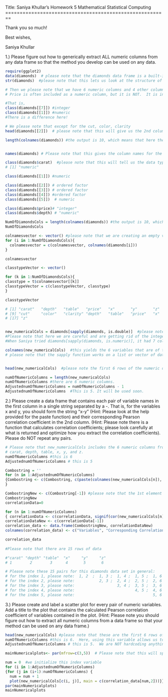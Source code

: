 Title: Saniya Khullar's Homework 5
Mathematical Statistical Computing
========================================================

Thank you so much!

Best wishes, 

Saniya Khullar


1.)  Please figure out how to generically extract ALL numeric columns from any data frame so that the method you develop can be used on any data. 

```r
require(ggplot2)
data(diamonds)  # please note that the diamonds data frame is a built-in data set in R. 
str(diamonds)  #please note that this lets us look at the structure of the data and see the variables (columns) in the data set along with the type and some of the initial values in the data set.  There are 10 variables and 53,940 total observations. 

# Then we please note that we have 6 numeric columns and 4 other columns.  
# Price is often included as a numeric column, but it is NOT.  It is instead an integer. 

#That is, 
class(diamonds[[7]]) #integer
class(diamonds[[1]]) #numeric
#There is a difference here! 

# We please note that except for the cut, color, clarity
head(diamonds[[2]])  # please note that this will give us the 2nd column vector of the built-in data set diamonds. 

length(colnames(diamonds)) #the output is 10, which means that here there are 10 variables in the dataset. 


names(diamonds) # Please note that this gives the column names for the diamonds data table.

class(diamonds$carat)  #please note that this will tell us the data type for a given column (variable here) in the data set
# [1] "numeric"

class(diamonds[[1]]) #numeric

class(diamonds[[2]]) # ordered factor
class(diamonds[[3]]) # ordered factor
class(diamonds[[4]]) #ordered factor
class(diamonds[[5]])  # numeric

class(diamonds$price)# "integer"
class(diamonds$depth) # "numeric"

NumOfDiamondsCols = length(colnames(diamonds)) #the output is 10, which means that here there are 10 variables in the dataset.
NumOfDiamondsCols

colnamesvector <- vector() #please note that we are creating an empty vector here
for (i in 1:NumOfDiamondsCols){
  colnamesvector = c(colnamesvector, colnames(diamonds[i]))
}

colnamesvector

classtypeVector <- vector()

for (k in 1:NumOfDiamondsCols){
classtype = t$colnamesvector[[k]] 
classtypeVector = c(classtypeVector, classtype)
}

classtypeVector

# [1] "carat"   "depth"   "table"   "price"   "x"       "y"       "z"       "carat"  
# [9] "cut"     "color"   "clarity" "depth"   "table"   "price"   "x"       "y"      
# [17] "z"


new_numericalCols = diamonds[sapply(diamonds, is.double)]  #please note that the is.double function will return doubles, which are of the numeric type. 
#Please note that here we are careful and are getting rid of the integer, which is price.  
#When Saniya tried diamonds[sapply(diamonds, is.numeric)], it had 7 columns since it included the price column. 

colnames(new_numericalCols)  #this yields the 6 variables that are of the numerical type. 
# please note that the sapply function works on a list or vector of data and will traverse (go through in a manner like a loop) this set.  It will use and call the specified function, is.double, for each of these items in the diamonds data frame. Thus, it will only give back the columns from the diamonds data set that are numeric.  


head(new_numericalCols)  #please note the first 6 rows of the numeric diamonds data set.  ALl of these columns in this new data set are the numeric columns from the diamonds data set.  

numOfNumericColumns = length(new_numericalCols)
numOfNumericColumns #there are 6 numeric columns. 
AdjustednumOfNumericColumns = numOfNumericColumns - 1
AdjustednumOfNumericColumns  #This is 5. It will be used soon. 

```


2.)  Please create a data frame that contains each pair of variable names in the first column in a single string separated by a -.  That is, for the variables x and y, you should form the string "x-y" (Hint: Please look at the help provided for the paste function) and their corresponding Pearson correlation coefficient in the 2nd column.  (Hint: Please note there is a function that calculates correlation coefficients;  please look carefully at what is returned and optimize how you extract the correlation coefficients). Please do NOT repeat any pairs. 

```r
# Please note that new_numericalCols includes the 6 numeric columns from the diamonds data set.  These are: 
# carat, depth, table, x, y, and z. 
numOfNumericColumns #this is 6
AdjustednumOfNumericColumns # this is 5

Combostring = ''
for (n in 1:AdjustednumOfNumericColumns)
{Combostring <- c(Combostring, c(paste(colnames(new_numericalCols[n]), colnames(new_numericalCols[(n+1):numOfNumericColumns]), sep = '-')))
}

CombostringNew <- c(Combostring[-1]) #please note that the 1st element of Combostring had the empty string that was created and we want to get rid of that 1st element so Saniya uses [-1] here. 
CombostringNew 
correlationData=0

for (n in 1:numOfNumericColumns)
{ correlationData <- c(correlationData, signif(cor(new_numericalCols[n], new_numericalCols[(n+1):numOfNumericColumns]), 5))} #please note: here, signif() is used to show that we want only a limited number of digits returned...up to 5 sigificant digits.  This is used when finding the correlations between variable 1 and variable 2, cor(variable 1, variable 2), when many digits after the decimal point are often returned. We want to please keep things simple by rounding. 
correlationDataNew <- c(correlationData[-1])
correlation_data <- data.frame(CombostringNew, correlationDataNew)
colnames(correlation_data) <- c("Variables", "Corresponding Correlation (r)")

correlation_data
  
#Please note that there are 15 rows of data

#"carat" "depth" "table"  "x"     "y"     "z" 
# 1        2        3      4       5       6

# Please note these 15 pairs for this diamonds data set in general:  
# for the index 1, please note:  1, 2  ;  1, 3 ;  1, 4 ;  1, 5 ;  1, 6 
# for the index 2, please note:           2, 3 ;  2, 4 ;  2, 5 ;  2, 6 
# for the index 3, please note:                   3, 4 ;  3, 5 ;  3, 6 
# for the index 4, please note:                           4, 5 ;  4, 6 
# for the index 5, please note:                                   5, 6  

```


3.)  Please create and label a scatter plot for every pair of numeric variables.  Add a title to the plot that contains the calculated Pearson correlation coefficient of variables contained in the plot.  (Hint:  Please note you should figure out how to extract all numeric columns from a data frame so that your method can be used on any data frame.)
```r
head(new_numericalCols) #please note that these are the first 6 rows of the numeric columns from the diamonds data set.  Please note that integers are NOT numeric and hence the price variable is NOT included here. 
numOfNumericColumns #this is 6.  Here, using this variable allows us to be flexible with other data sets in the future because we are NOT hard-coding a specific value 6, but are writing things in terms of a variable. 
AdjustednumOfNumericColumns # this is 5.  We are NOT hardcoding anything here.

mainNumericalplots<- par(mfrow=c(3,5))  # Please note that this will split up the output of the grids into 5 by 3.  That is, there will be 5 rows and 3 columns --> 15 cells.  Each of these cells has 1 of the 15 combinations plotted; the title has the correlation between the 2 variables that have been plotted. 

num = 0  #we initialize this index variable
for (i in 1:AdjustednumOfNumericColumns)
{for (j in (i+1):numOfNumericColumns) { 
  num = num + 1
  plot(new_numericalCols[c(i, j)], main = c(correlation_data[num,2]))}} #please note that the plot function allows us to simply see a scatterplot. It is simple and not that elaborate, and here is necessary.  
par(mainNumericalplots)
mainNumericalplots




```
